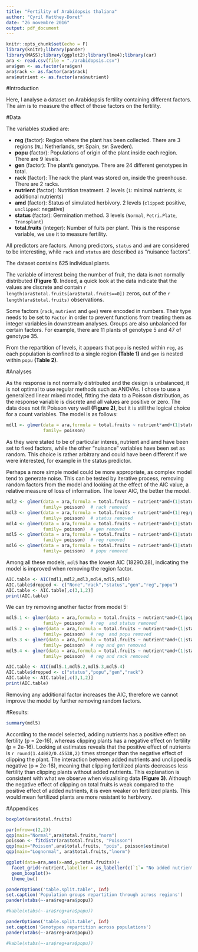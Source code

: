 ```yaml
---
title: "Fertility of Arabidopsis thaliana"
author: "Cyril Matthey-Doret"
date: "26 novembre 2016"
output: pdf_document
---
```


```r
knitr::opts_chunk$set(echo = F)
library(knitr);library(pander)
library(MASS);library(ggplot2);library(lme4);library(car)
ara <- read.csv(file = "./arabidopsis.csv")
ara$gen <- as.factor(ara$gen)
ara$rack <- as.factor(ara$rack)
ara$nutrient <- as.factor(ara$nutrient)

```

#Introduction

Here, I analyse a dataset on Arabidopsis fertility containing different factors. The aim is to measure the effect of those factors on the fertility.

#Data

The variables studied are:

  * __reg__ (factor): Region where the plant has been collected. There are 3 regions (`NL`: Netherlands, `SP`: Spain, `SW`: Sweden).
  * __popu__ (factor): Populations of origin of the plant inside each region. There are 9 levels.
  * __gen__ (factor): The plant's genotype. There are 24 different genotypes in total.
  * __rack__ (factor): The rack the plant was stored on, inside the greenhouse. There are 2 racks.
  * __nutrient__ (factor): Nutrition treatment. 2 levels (`1`: minimal nutrients, `8`: additional nutrients)
  * __amd__ (factor): Status of simulated herbivory. 2 levels (`clipped`: positive, `unclipped`: negative)
  * __status__ (factor): Germination method. 3 levels (`Normal`, `Petri.Plate`, `Transplant`)
  * __total.fruits__ (integer): Number of fuits per plant. This is the response variable, we use it to measure fertility.
  
All predictors are factors. Among predictors, `status` and `amd` are considered to be interesting, while `rack` and `status` are described as "nuisance factors".

The dataset contains 625 individual plants. 

The variable of interest being the number of fruit, the data is not normally distributed __(Figure 1)__. Indeed, a quick look at the data indicate that the values are discrete and contain `r length(ara$total.fruits[ara$total.fruits==0])` zeros, out of the `r length(ara$total.fruits)` observations. 

Some factors (`rack`, `nutrient` and `gen`) were encoded in numbers. Their type needs to be set to `Factor` in order to prevent functions from treating them as integer variables in downstream analyses. Groups are also unbalanced for certain factors. For example, there are 11 plants of genotype 5 and 47 of genotype 35.

From the repartition of levels, it appears that `popu` is nested within `reg`, as each population is confined to a single region __(Table 1)__ and `gen` is nested within `popu` __(Table 2)__.

#Analyses

As the response is not normally distributed and the design is unbalanced, it is not optimal to use regular methods such as ANOVAs.
I chose to use a generalized linear mixed model, fitting the data to a Poisson distribution, as the response variable is discrete and all values are positive or zero. The data does not fit Poisson very well __(Figure 2)__, but it is still the logical choice for a count variables. The model is as follows:

```r
mdl1 <- glmer(data = ara,formula = total.fruits ~ nutrient*amd+(1|status)+(1|reg/popu/gen)+(1|rack),
              family= poisson)
```

As they were stated to be of particular interes, nutrient and amd have been set to fixed factors, while the other "nuisance" variables have been set as random. This choice is rather arbitrary and could have been different if we were interested, for example in the status predictor.

Perhaps a more simple model could be more appropriate, as complex model tend to generate noise. This can be tested by iterative process, removing random factors from the model and looking at the effect of the AIC value, a relative measure of loss of information. The lower AIC, the better the model.

```r
mdl2 <- glmer(data = ara,formula = total.fruits ~ nutrient*amd+(1|status)+(1|reg/popu/gen),
              family= poisson)  # rack removed
mdl3 <- glmer(data = ara,formula = total.fruits ~ nutrient*amd+(1|reg/popu/gen)+(1|rack),
              family= poisson)  # status removed
mdl4 <- glmer(data = ara,formula = total.fruits ~ nutrient*amd+(1|status)+(1|reg/popu)+(1|rack),
              family= poisson)  # gen removed
mdl5 <- glmer(data = ara,formula = total.fruits ~ nutrient*amd+(1|status)+(1|popu/gen)+(1|rack),
              family= poisson)  # reg removed
mdl6 <- glmer(data = ara,formula = total.fruits ~ nutrient*amd+(1|status)+(1|reg/gen)+(1|rack),
              family= poisson)  # popu removed
```


Among all these models, `mdl5` has the lowest AIC (18290.28), indicating the model is improved when removing the region factor.

```r

AIC.table <- AIC(mdl1,mdl2,mdl3,mdl4,mdl5,mdl6)
AIC.table$dropped <- c("None","rack","status","gen","reg","popu")
AIC.table <- AIC.table[,c(3,1,2)]
print(AIC.table)

```

We can try removing another factor from model 5: 

```r
mdl5.1 <- glmer(data = ara,formula = total.fruits ~ nutrient*amd+(1|popu/gen)+(1|rack),
              family= poisson)  # reg  and status removed
mdl5.2 <- glmer(data = ara,formula = total.fruits ~ nutrient*amd+(1|status)+(1|gen)+(1|rack),
              family= poisson)  # reg  and popu removed
mdl5.3 <- glmer(data = ara,formula = total.fruits ~ nutrient*amd+(1|status)+(1|popu)+(1|rack),
              family= poisson)  # reg and gen removed
mdl5.4 <- glmer(data = ara,formula = total.fruits ~ nutrient*amd+(1|status)+(1|popu/gen),
              family= poisson)  # reg and rack removed


```

```r

AIC.table <- AIC(mdl5.1,mdl5.2,mdl5.3,mdl5.4)
AIC.table$dropped <- c("status","popu","gen","rack")
AIC.table <- AIC.table[,c(3,1,2)]
print(AIC.table)

```

Removing any additional factor increases the AIC, therefore we cannot improve the model by further removing random factors.

#Results:

```r
summary(mdl5)
```

According to the model selected, adding nutrients has a positive effect on fertility (p = 2e-16), whereas clipping plants has a negative effect on fertility (p = 2e-16). Looking at estimates reveals that the positive effect of nutrients is `r round(1.44082/0.45538,2)` times stronger than the negative effect of clipping the plant. The interaction between added nutrients and unclipped is negative (p = 2e-16), meaning that clipping fertilized plants decreases less fertility than clipping plants without added nutrients. This explanation is consistent with what we observe when visualising data __(Figure 3)__. Although the negative effect of clipping on total fruits is weak compared to the positive effect of added nutrients, it is even weaker on fertilized plants. This would mean fertilized plants are more resistant to herbivory.

#Appendices

```r
boxplot(ara$total.fruits)
```

```r

par(mfrow=c(2,2))
qqp(main="Normal",ara$total.fruits,"norm")
poisson <- fitdistr(ara$total.fruits, "Poisson")
qqp(main="Poisson",ara$total.fruits, "pois", poisson$estimate)
qqp(main="Lognormal", ara$total.fruits,"lnorm")

```

```r
ggplot(data=ara,aes(x=amd,y=total.fruits))+
  facet_grid(~nutrient,labeller = as_labeller(c(`1`= "No added nutrients",`8`= "Added nutrients")))+
  geom_boxplot()+
  theme_bw()
```

```r

panderOptions('table.split.table', Inf)
set.caption('Population groups repartition through across regions')
pander(xtabs(~-ara$reg+ara$popu))

#kable(xtabs(~-ara$reg+ara$popu))
```

```r

panderOptions('table.split.table', Inf)
set.caption('Genotypes repartition across populations')
pander(xtabs(~-ara$reg+ara$popu))

#kable(xtabs(~-ara$reg+ara$popu))
```



